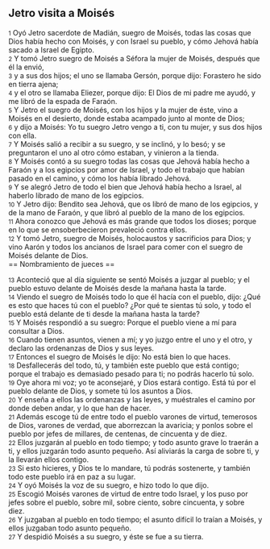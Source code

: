== Jetro visita a Moisés ==

{{anchor|1}} <small>1</small> Oyó Jetro sacerdote de Madián, suegro de Moisés, todas las cosas que Dios había hecho con Moisés, y con Israel su pueblo, y cómo Jehová había sacado a Israel de Egipto.<br>
{{anchor|2}} <small>2</small> Y tomó Jetro suegro de Moisés a Séfora la mujer de Moisés, después que él la envió,<br>
{{anchor|3}} <small>3</small> y a sus dos hijos; el uno se llamaba Gersón, porque dijo: Forastero he sido en tierra ajena;<br>
{{anchor|4}} <small>4</small> y el otro se llamaba Eliezer, porque dijo: El Dios de mi padre me ayudó, y me libró de la espada de Faraón.<br>
{{anchor|5}} <small>5</small> Y Jetro el suegro de Moisés, con los hijos y la mujer de éste, vino a Moisés en el desierto, donde estaba acampado junto al monte de Dios;<br>
{{anchor|6}} <small>6</small> y dijo a Moisés: Yo tu suegro Jetro vengo a ti, con tu mujer, y sus dos hijos con ella.<br>
{{anchor|7}} <small>7</small> Y Moisés salió a recibir a su suegro, y se inclinó, y lo besó; y se preguntaron el uno al otro cómo estaban, y vinieron a la tienda.<br>
{{anchor|8}} <small>8</small> Y Moisés contó a su suegro todas las cosas que Jehová había hecho a Faraón y a los egipcios por amor de Israel, y todo el trabajo que habían pasado en el camino, y cómo los había librado Jehová.<br>
{{anchor|9}} <small>9</small> Y se alegró Jetro de todo el bien que Jehová había hecho a Israel, al haberlo librado de mano de los egipcios.<br>
{{anchor|10}} <small>10</small> Y Jetro dijo: Bendito sea Jehová, que os libró de mano de los egipcios, y de la mano de Faraón, y que libró al pueblo de la mano de los egipcios.<br>
{{anchor|11}} <small>11</small> Ahora conozco que Jehová es más grande que todos los dioses; porque en lo que se ensoberbecieron prevaleció contra ellos.<br>
{{anchor|12}} <small>12</small> Y tomó Jetro, suegro de Moisés, holocaustos y sacrificios para Dios; y vino Aarón y todos los ancianos de Israel para comer con el suegro de Moisés delante de Dios.<br>
== Nombramiento de jueces ==

{{anchor|13}} <small>13</small> Aconteció que al día siguiente se sentó Moisés a juzgar al pueblo; y el pueblo estuvo delante de Moisés desde la mañana hasta la tarde.<br>
{{anchor|14}} <small>14</small> Viendo el suegro de Moisés todo lo que él hacía con el pueblo, dijo: ¿Qué es esto que haces tú con el pueblo? ¿Por qué te sientas tú solo, y todo el pueblo está delante de ti desde la mañana hasta la tarde?<br>
{{anchor|15}} <small>15</small> Y Moisés respondió a su suegro: Porque el pueblo viene a mí para consultar a Dios.<br>
{{anchor|16}} <small>16</small> Cuando tienen asuntos, vienen a mí; y yo juzgo entre el uno y el otro, y declaro las ordenanzas de Dios y sus leyes.<br>
{{anchor|17}} <small>17</small> Entonces el suegro de Moisés le dijo: No está bien lo que haces.<br>
{{anchor|18}} <small>18</small> Desfallecerás del todo, tú, y también este pueblo que está contigo; porque el trabajo es demasiado pesado para ti; no podrás hacerlo tú solo.<br>
{{anchor|19}} <small>19</small> Oye ahora mi voz; yo te aconsejaré, y Dios estará contigo. Está tú por el pueblo delante de Dios, y somete tú los asuntos a Dios.<br>
{{anchor|20}} <small>20</small> Y enseña a ellos las ordenanzas y las leyes, y muéstrales el camino por donde deben andar, y lo que han de hacer.<br>
{{anchor|21}} <small>21</small> Además escoge tú de entre todo el pueblo varones de virtud, temerosos de Dios, varones de verdad, que aborrezcan la avaricia; y ponlos sobre el pueblo por jefes de millares, de centenas, de cincuenta y de diez.<br>
{{anchor|22}} <small>22</small> Ellos juzgarán al pueblo en todo tiempo; y todo asunto grave lo traerán a ti, y ellos juzgarán todo asunto pequeño. Así aliviarás la carga de sobre ti, y la llevarán ellos contigo.<br>
{{anchor|23}} <small>23</small> Si esto hicieres, y Dios te lo mandare, tú podrás sostenerte, y también todo este pueblo irá en paz a su lugar.<br>
{{anchor|24}} <small>24</small> Y oyó Moisés la voz de su suegro, e hizo todo lo que dijo.<br>
{{anchor|25}} <small>25</small> Escogió Moisés varones de virtud de entre todo Israel, y los puso por jefes sobre el pueblo, sobre mil, sobre ciento, sobre cincuenta, y sobre diez.<br>
{{anchor|26}} <small>26</small> Y juzgaban al pueblo en todo tiempo; el asunto difícil lo traían a Moisés, y ellos juzgaban todo asunto pequeño.<br>
{{anchor|27}} <small>27</small> Y despidió Moisés a su suegro, y éste se fue a su tierra.<br>

